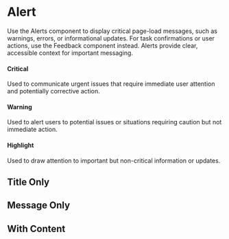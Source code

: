 

<Meta of={stories} />

# Alert

Use the Alerts component to display critical page-load messages, such as warnings, errors, or informational updates. For task confirmations or user actions, use the Feedback component instead. Alerts provide clear, accessible context for important messaging.

#### Critical

Used to communicate urgent issues that require immediate user attention and potentially corrective action.

#### Warning

Used to alert users to potential issues or situations requiring caution but not immediate action.

#### Highlight

Used to draw attention to important but non-critical information or updates.

<Canvas of={stories.Default} />

<ArgTypes story="Default" />

## Title Only

<Canvas of={stories.TitleOnly} />

## Message Only

<Canvas of={stories.MessageOnly} />

## With Content

<Canvas of={stories.WithContent} />
